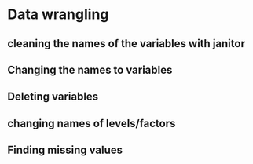 # Data wrangling

## cleaning the names of the variables with **janitor**


## Changing the names to variables




## Deleting variables


## changing names of levels/factors



## Finding missing values